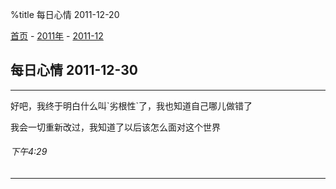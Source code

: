 %title 每日心情 2011-12-20

[[../../../index|首页]] - [[../index|2011年]] - [[index|2011-12]]
==每日心情 2011-12-30==
----
好吧，我终于明白什么叫`劣根性`了，我也知道自己哪儿做错了

我会一切重新改过，我知道了以后该怎么面对这个世界
======下午4:29======
----
